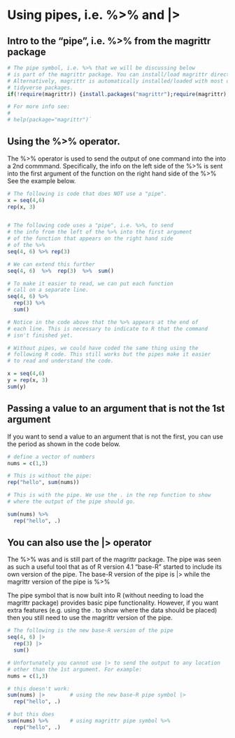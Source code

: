 # <yrChapterNumber></yrChapterNumber> Using pipes, i.e. %>% and |>

## Intro to the "pipe", i.e. %>% from the magrittr package

```r
# The pipe symbol, i.e. %>% that we will be discussing below
# is part of the magrittr package. You can install/load magrittr directly.
# Alternatively, magrittr is automatically installed/loaded with most of the
# tidyverse packages. 
if(!require(magrittr)) {install.packages("magrittr");require(magrittr);}

# For more info see:
#
# help(package="magrittr")`

```

## Using the %>% operator.

The %>% operator is used to send the output of one command into the 
into a 2nd commmand. Specifically, the info 
on the left side of the %>% is sent into the first argument 
of the function on the right hand side of the %>%
See the example below.

```r
# The following is code that does NOT use a "pipe".
x = seq(4,6)
rep(x, 3)


# The following code uses a "pipe", i.e. %>%, to send
# the info from the left of the %>% into the first argument
# of the function that appears on the right hand side
# of the %>%
seq(4, 6) %>% rep(3)

# We can extend this further
seq(4, 6)  %>%  rep(3)  %>%  sum()

# To make it easier to read, we can put each function
# call on a separate line.
seq(4, 6) %>%
  rep(3) %>%
  sum()

# Notice in the code above that the %>% appears at the end of 
# each line. This is necessary to indicate to R that the command
# isn't finished yet.

# Without pipes, we could have coded the same thing using the
# following R code. This still works but the pipes make it easier
# to read and understand the code.

x = seq(4,6)
y = rep(x, 3)
sum(y)
```

## Passing a value to an argument that is not the 1st argument

If you want to send a value to an argument that is not the first,
you can use the period as shown in the code below.

```r
# define a vector of numbers
nums = c(1,3)

# This is without the pipe:
rep("hello", sum(nums))

# This is with the pipe. We use the . in the rep function to show
# where the output of the pipe should go.

sum(nums) %>%
  rep("hello", .)

```

## You can also use the |> operator

The %>% was and is still part of the magrittr package. The pipe was seen
as such a useful tool that as of R version 4.1 "base-R" started to include 
its own version of the pipe. The base-R version of the pipe is |> while
the magrittr version of the pipe is %>%

The pipe symbol that is now built into R (without needing to load the
magrittr package) provides basic pipe functionality. However,
if you want extra features (e.g. using the . to show where the data
should be placed) then you still need to use the magrittr version 
of the pipe.


```r

# The following is the new base-R version of the pipe
seq(4, 6) |>
  rep(3) |>
  sum()

# Unfortunately you cannot use |> to send the output to any location
# other than the 1st argument. For example:
nums = c(1,3)

# this doesn't work:
sum(nums) |>        # using the new base-R pipe symbol |>
  rep("hello", .)   

# but this does
sum(nums) %>%       # using magrittr pipe symbol %>%
  rep("hello", .)   

```
